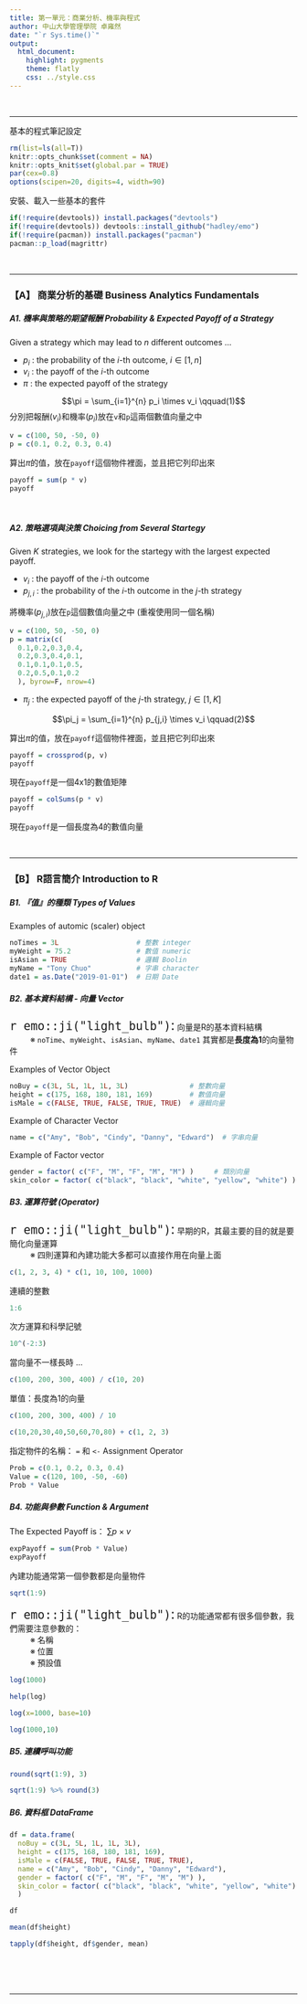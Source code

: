 ```yaml
---
title: 第一單元：商業分析、機率與程式
author: 中山大學管理學院 卓雍然
date: "`r Sys.time()`"
output: 
  html_document:
    highlight: pygments
    theme: flatly
    css: ../style.css
---
```


<br><hr>
基本的程式筆記設定
```r
rm(list=ls(all=T))
knitr::opts_chunk$set(comment = NA)
knitr::opts_knit$set(global.par = TRUE)
par(cex=0.8)
options(scipen=20, digits=4, width=90)
```

安裝、載入一些基本的套件
```r
if(!require(devtools)) install.packages("devtools")
if(!require(devtools)) devtools::install_github("hadley/emo")
if(!require(pacman)) install.packages("pacman")
pacman::p_load(magrittr)
```



<br><hr>
### 【A】 商業分析的基礎 Business Analytics Fundamentals

##### A1. 機率與策略的期望報酬 Probability & Expected Payoff of a Strategy
Given a strategy which may lead to $n$ different outcomes ...

+ $p_i$ : the probability of the $i$-th outcome, $i \in [1, n]$
+ $v_i$ : the payoff of the $i$-th outcome
+ $\pi$ : the expected payoff of the strategy

$$\pi = \sum_{i=1}^{n} p_i \times v_i \qquad(1)$$ 
分別把報酬($v_i$)和機率($p_i$)放在`v`和`p`這兩個數值向量之中
```r
v = c(100, 50, -50, 0)
p = c(0.1, 0.2, 0.3, 0.4)
```

算出$\pi$的值，放在`payoff`這個物件裡面，並且把它列印出來
```r
payoff = sum(p * v)
payoff
```
<br>

##### A2. 策略選項與決策 Choicing from Several Startegy
Given $K$ strategies, we look for the startegy with the largest expected payoff.

+ $v_{i}$ : the payoff of the $i$-th outcome
+ $p_{j,i}$ : the probability of the $i$-th outcome in the $j$-th strategy

將機率($p_{j,i}$)放在`p`這個數值向量之中 (重複使用同一個名稱)
```r
v = c(100, 50, -50, 0)
p = matrix(c(
  0.1,0.2,0.3,0.4,
  0.2,0.3,0.4,0.1,
  0.1,0.1,0.1,0.5,
  0.2,0.5,0.1,0.2
  ), byrow=F, nrow=4)
```

+ $\pi_j$ : the expected payoff of the $j$-th strategy, $j \in [1,K]$

$$\pi_j = \sum_{i=1}^{n} p_{j,i} \times v_i \qquad(2)$$ 

算出$\pi$的值，放在`payoff`這個物件裡面，並且把它列印出來
```r
payoff = crossprod(p, v)
payoff
```
現在`payoff`是一個4x1的數值矩陣

```r
payoff = colSums(p * v)
payoff
```
現在`payoff`是一個長度為4的數值向量


<br><hr>
### 【B】 R語言簡介 Introduction to R

##### B1. 『值』的種類 Types of Values
Examples of automic (scaler) object
```r
noTimes = 3L                   # 整數 integer
myWeight = 75.2                # 數值 numeric
isAsian = TRUE                 # 邏輯 Boolin
myName = "Tony Chuo"           # 字串 character 
date1 = as.Date("2019-01-01")  # 日期 Date
```

##### B2. 基本資料結構 - 向量 Vector

<span style="font-size:24px">`r emo::ji("light_bulb")`:</span> 
向量是R的基本資料結構<br>
&emsp; &emsp; ※ `noTime`、`myWeight`、`isAsian`、`myName`、`date1`
其實都是**長度為1**的向量物件<br>


Examples of Vector Object 
```r
noBuy = c(3L, 5L, 1L, 1L, 3L)               # 整數向量
height = c(175, 168, 180, 181, 169)         # 數值向量
isMale = c(FALSE, TRUE, FALSE, TRUE, TRUE)  # 邏輯向量
```

Example of Character Vector
```r
name = c("Amy", "Bob", "Cindy", "Danny", "Edward")  # 字串向量
```

Example of Factor vector  
```r
gender = factor( c("F", "M", "F", "M", "M") )     # 類別向量
skin_color = factor( c("black", "black", "white", "yellow", "white") )
```

##### B3. 運算符號 (Operator)

<span style="font-size:24px">`r emo::ji("light_bulb")`:</span> 
早期的R，其最主要的目的就是要簡化向量運算<br>
&emsp; &emsp; ※ 四則運算和內建功能大多都可以直接作用在向量上面<br>

```r
c(1, 2, 3, 4) * c(1, 10, 100, 1000)
```

連續的整數 
```r
1:6
```

次方運算和科學記號
```r
10^(-2:3)
```

當向量不一樣長時 ...
```r
c(100, 200, 300, 400) / c(10, 20)
```

單值：長度為1的向量
```r
c(100, 200, 300, 400) / 10
```

```r
c(10,20,30,40,50,60,70,80) + c(1, 2, 3)
```

指定物件的名稱： `=` 和 `<-` Assignment Operator
```r
Prob = c(0.1, 0.2, 0.3, 0.4)
Value = c(120, 100, -50, -60)
Prob * Value
```

##### B4. 功能與參數 Function & Argument
The Expected Payoff is： $\sum p \times v$
```r
expPayoff = sum(Prob * Value)
expPayoff
```

內建功能通常第一個參數都是向量物件
```r
sqrt(1:9)
```

<span style="font-size:24px">`r emo::ji("light_bulb")`:</span> 
R的功能通常都有很多個參數，我們需要注意參數的：<br>
&emsp; &emsp; ※ 名稱<br>
&emsp; &emsp; ※ 位置<br>
&emsp; &emsp; ※ 預設值<br>


```r
log(1000)
```

```r
help(log)
```

```r
log(x=1000, base=10)
```

```r
log(1000,10)
```

##### B5. 連續呼叫功能
```r
round(sqrt(1:9), 3)
```

```r
sqrt(1:9) %>% round(3) 
```

##### B6. 資料框 DataFrame
```r
df = data.frame(
  noBuy = c(3L, 5L, 1L, 1L, 3L),
  height = c(175, 168, 180, 181, 169),
  isMale = c(FALSE, TRUE, FALSE, TRUE, TRUE),
  name = c("Amy", "Bob", "Cindy", "Danny", "Edward"),
  gender = factor( c("F", "M", "F", "M", "M") ),
  skin_color = factor( c("black", "black", "white", "yellow", "white") )
  )

df
```

```r
mean(df$height)
```

```r
tapply(df$height, df$gender, mean)
```

<br><br><br><hr>


